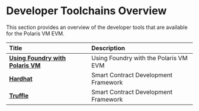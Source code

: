 # Developer Toolchains Overview

This section provides an overview of the developer tools that are available for the Polaris VM EVM.

| Title                                                                                                                                 | Description                                                                                   |
| :------------------------------------------------------------------------------------------------------------------------------------ | :-------------------------------------------------------------------------------------------- |
| [**Using Foundry with Polaris VM**](foundry-polaris)                                           | Using Foundry with the Polaris VM EVM |
| [**Hardhat**](https://hardhat.org/)                                           | Smart Contract Development Framework |
| [**Truffle**](https://trufflesuite.com/docs/truffle/)                                           | Smart Contract Development Framework |

